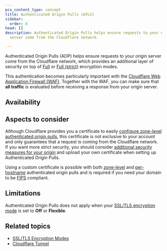 ```yaml
---
pcx_content_type: concept
title: Authenticated Origin Pulls (mTLS)
sidebar:
  order: 4
head: []
description: Authenticated Origin Pulls helps ensure requests to your origin
  server come from the Cloudflare network.

---
```



Authenticated Origin Pulls (AOP) helps ensure requests to your origin server come from the Cloudflare network, which provides an additional layer of security on top of [Full](/ssl/origin-configuration/ssl-modes/full/) or [Full (strict)](/ssl/origin-configuration/ssl-modes/full-strict/) encryption modes.

This authentication becomes particularly important with the [Cloudflare Web Application Firewall (WAF)](/waf/). Together with the WAF, you can make sure that **all traffic** is evaluated before receiving a response from your origin server.

## Availability

<FeatureTable id="ssl.authenticated_origin_pulls" />

## Aspects to consider

Although Cloudflare provides you a certificate to easily [configure zone-level authenticated origin pulls](/ssl/origin-configuration/authenticated-origin-pull/set-up/zone-level/), this certificate is not exclusive to your account and only guarantees that a request is coming from the Cloudflare network. If you want more strict security, you should consider [additional security measures for your origin](/fundamentals/security/protect-your-origin-server/) and upload your own certificate when setting up Authenticated Origin Pulls.

Using a custom certificate is possible with both [zone-level](/ssl/origin-configuration/authenticated-origin-pull/set-up/zone-level/) and [per-hostname](/ssl/origin-configuration/authenticated-origin-pull/set-up/per-hostname/) authenticated origin pulls and is required if you need your domain to be [FIPS](https://en.wikipedia.org/wiki/Federal_Information_Processing_Standards) compliant.

## Limitations

Authenticated Origin Pulls does not apply when your [SSL/TLS encryption mode](/ssl/origin-configuration/ssl-modes/) is set to **Off** or **Flexible**.

## Related topics

* [SSL/TLS Encryption Modes](/ssl/origin-configuration/ssl-modes/)
* [Cloudflare Tunnel](/cloudflare-one/connections/connect-networks/)
